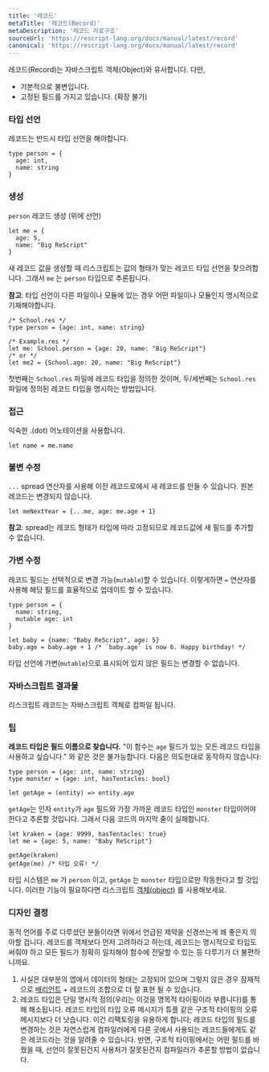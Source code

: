 ```yaml
---
title: '레코드'
metaTitle: '레코드(Record)'
metaDescription: '레코드 자료구조'
sourceUrl: 'https://rescript-lang.org/docs/manual/latest/record'
canonical: 'https://rescript-lang.org/docs/manual/latest/record'
---
```


레코드(Record)는 자바스크립트 객체(Object)와 유사합니다. 다만,

- 기본적으로 불변입니다.
- 고정된 필드를 가지고 있습니다. (확장 불가)

### 타입 선언

레코드는 반드시 타입 선언을 해야합니다.

```reason
type person = {
  age: int,
  name: string
}
```

### 생성

`person` 레코드 생성 (위에 선언)

```reason
let me = {
  age: 5,
  name: "Big ReScript"
}
```

새 레코드 값을 생성할 때 리스크립트는 값의 형태가 맞는 레코드 타입 선언을 찾으려합니다. 그래서 `me` 는 `person` 타입으로 추론됩니다.

**참고**: 타입 선언이 다른 파일이나 모듈에 있는 경우 어떤 파일이나 모듈인지 명시적으로 기재해야합니다.

```reason
/* School.res */
type person = {age: int, name: string}

/* Example.res */
let me: School.person = {age: 20, name: "Big ReScript"}
/* or */
let me2 = {School.age: 20, name: "Big ReScript"}
```

첫번째는 `School.res` 파일에 레코드 타입을 정의한 것이며, 두/세번째는 `School.res` 파일에 정의된 레코드 타입을 명시하는 방법입니다.

### 접근

익숙한 .(dot) 어노테이션을 사용합니다.

```reason
let name = me.name
```

### 불변 수정

`...` spread 연산자를 사용해 이전 레코드로에서 새 레코드를 만들 수 있습니다. 원본 레코드는 변경되지 않습니다.

```reason
let meNextYear = {...me, age: me.age + 1}
```

**참고**: spread는 레코드 형태가 타입에 따라 고정되므로 레코드값에 새 필드를 추가할 수 없습니다.

### 가변 수정

레코드 필드는 선택적으로 변경 가능(`mutable`)할 수 있습니다. 이렇게하면 `=` 연산자를 사용해 해당 필드를 효율적으로 업데이트 할 수 있습니다.

```reason
type person = {
  name: string,
  mutable age: int
}

let baby = {name: "Baby ReScript", age: 5}
baby.age = baby.age + 1 /* `baby.age` is now 6. Happy birthday! */
```

타입 선언에 가변(`mutable`)으로 표시되어 있지 않은 필드는 변경할 수 없습니다.

### 자바스크립트 결과물

리스크립트 레코드는 자바스크립트 객체로 컴파일 됩니다.

### 팁

**레코드 타입은 필드 이름으로 찾습니다.** "이 함수는 `age` 필드가 있는 모든 레코드 타입을 사용하고 싶습니다." 와 같은 것은 불가능합니다. 다음은 의도한대로 동작하지 않습니다:

```reason
type person = {age: int, name: string}
type monster = {age: int, hasTentacles: bool}

let getAge = (entity) => entity.age
```

`getAge`는 인자 `entity`가 `age` 필드와 가장 가까운 레코드 타입인 `monster` 타입이어야한다고 추론할 것입니다. 그래서 다음 코드의 마지막 줄이 실패합니다.

```reason
let kraken = {age: 9999, hasTentacles: true}
let me = {age: 5, name: "Baby ReScript"}

getAge(kraken)
getAge(me) /* 타입 오류! */
```

타입 시스템은 `me` 가 `person` 이고, `getAge` 는 `monster` 타입으로만 작동한다고 할 것입니다. 이러한 기능이 필요하다면 리스크립트 [객체(object)](07-Object) 를 사용해보세요.

### 디자인 결정

동적 언어를 주로 다루셨던 분들이라면 위에서 언급된 제약을 신경쓰는게 왜 좋은지 의아할 겁니다.
레코드를 객체보다 먼저 고려하라고 하는데, 레코드는 명시적으로 타입도 써줘야 하고 모든 필드가 정확히 일치해야 함수에 전달할 수 있는 등 다루기가 더 불편하니까요.

1. 사실은 대부분의 앱에서 데이터의 형태는 고정되어 있으며 그렇지 않은 경우 잠재적으로 [배리언트](08-Variant) + 레코드의 조합으로 더 잘 표현 될 수 있습니다.
2. 레코드 타입은 단일 명시적 정의(우리는 이것을 명목적 타이핑이라 부릅니다)를 통해 해소됩니다. 레코드 타입의 타입 오류 메시지가 튜플 같은 구조적 타이핑의 오류메시지보다 더 낫습니다. 이건 리팩토링을 유용하게 합니다; 레코드 타입의 필드를 변경하는 것은 자연스럽게 컴파일러에게 다른 곳에서 사용되는 레코드들에게도 같은 레코드라는 것을 알려줄 수 있습니다. 반면, 구조적 타이핑에서는 어떤 필드를 바꿨을 때, 선언이 잘못된건지 사용처가 잘못된건지 컴파일러가 추론할 방법이 없습니다.
